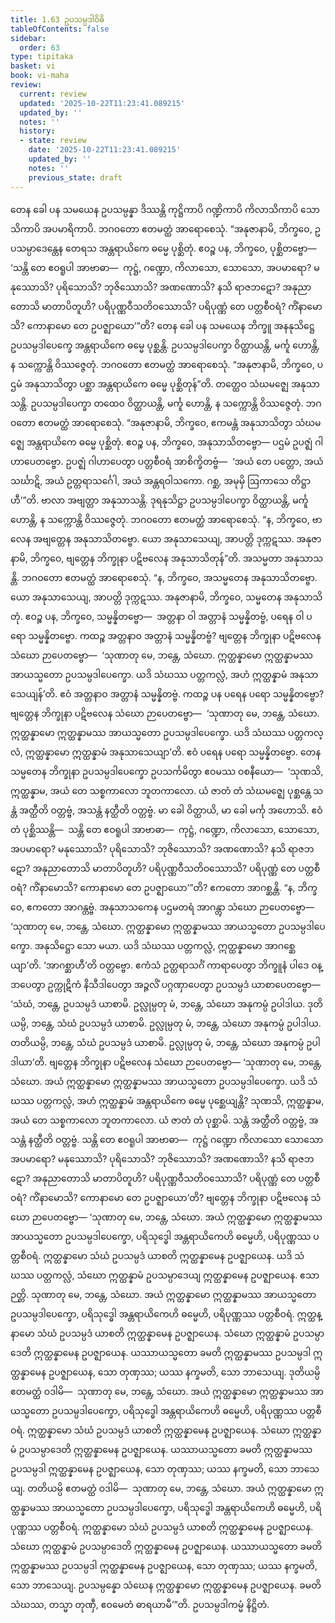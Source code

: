 ```yaml
---
title: 1.63 ဥပသမ္ပဒါဝိဓိ
tableOfContents: false
sidebar:
  order: 63
type: tipitaka
basket: vi
book: vi-maha
review:
  current: review
  updated: '2025-10-22T11:23:41.089215'
  updated_by: ''
  notes: ''
  history:
  - state: review
    date: '2025-10-22T11:23:41.089215'
    updated_by: ''
    notes: ''
    previous_state: draft
---
```



<ReviewStatus review={frontmatter.review} showDetails={true} />

<HypothesisAnnotation frontmatter={frontmatter} />

<DynamicBreadcrumb />

<Division number="125" book="vi-maha" e="ch" v="3" p="130">

<Paragraph number="515" book="vi-maha">
တေန ခေါ ပန သမယေန ဥပသမ္ပန္နာ ဒိဿန္တိ ကုဋ္ဌိကာပိ ဂဏ္ဍိကာပိ ကိလာသိကာပိ သောသိကာပိ အပမာရိကာပိ. ဘဂဝတော ဧတမတ္ထံ အာရောစေသုံ. “အနုဇာနာမိ, ဘိက္ခဝေ, ဥပသမ္ပာဒေန္တေန တေရသ အန္တရာယိကေ ဓမ္မေ ပုစ္ဆိတုံ. ဧဝဉ္စ ပန, ဘိက္ခဝေ, ပုစ္ဆိတဗ္ဗော—  ‘သန္တိ တေ ဧဝရူပါ အာဗာဓာ—  ကုဋ္ဌံ, ဂဏ္ဍော, ကိလာသော, သောသော, အပမာရော? မနုဿောသိ? ပုရိသောသိ? ဘုဇိဿောသိ? အဏဏောသိ? နသိ ရာဇဘဋော? အနုညာတောသိ မာတာပိတူဟိ? ပရိပုဏ္ဏဝီသတိဝဿောသိ? ပရိပုဏ္ဏံ တေ ပတ္တစီဝရံ? ကိံနာမောသိ? ကောနာမော တေ ဥပဇ္ဈာယော’”တိ?
</Paragraph>

<Paragraph number="516" book="vi-maha">
တေန ခေါ ပန သမယေန ဘိက္ခူ အနနုသိဋ္ဌေ ဥပသမ္ပဒါပေက္ခေ အန္တရာယိကေ ဓမ္မေ ပုစ္ဆန္တိ. ဥပသမ္ပဒါပေက္ခာ ဝိတ္ထာယန္တိ, မင်္ကူ ဟောန္တိ, န သက္ကောန္တိ ဝိဿဇ္ဇေတုံ. ဘဂဝတော ဧတမတ္ထံ အာရောစေသုံ. “အနုဇာနာမိ, ဘိက္ခဝေ, ပဌမံ အနုသာသိတွာ ပစ္ဆာ အန္တရာယိကေ ဓမ္မေ ပုစ္ဆိတုန်”တိ.
</Paragraph>

<Paragraph number="517" book="vi-maha">
တတ္ထေဝ သံဃမဇ္ဈေ အနုသာသန္တိ. ဥပသမ္ပဒါပေက္ခာ တထေဝ ဝိတ္ထာယန္တိ, မင်္ကူ ဟောန္တိ, န သက္ကောန္တိ ဝိဿဇ္ဇေတုံ. ဘဂဝတော ဧတမတ္ထံ အာရောစေသုံ. “အနုဇာနာမိ, ဘိက္ခဝေ, ဧကမန္တံ အနုသာသိတွာ သံဃမဇ္ဈေ အန္တရာယိကေ ဓမ္မေ ပုစ္ဆိတုံ. ဧဝဉ္စ ပန, ဘိက္ခဝေ, အနုသာသိတဗ္ဗော—
</Paragraph>

</Division>
<Division number="126" book="vi-maha" e="ch" v="3" p="130">

<Paragraph number="518" book="vi-maha">
ပဌမံ ဥပဇ္ဈံ ဂါဟာပေတဗ္ဗော. ဥပဇ္ဈံ ဂါဟာပေတွာ ပတ္တစီဝရံ အာစိက္ခိတဗ္ဗံ—  ‘အယံ တေ ပတ္တော, အယံ သင်္ဃာဋိ, အယံ ဥတ္တရာသင်္ဂေါ, အယံ အန္တရဝါသကော. ဂစ္ဆ, အမုမှိ ဩကာသေ တိဋ္ဌာဟီ’”တိ.
</Paragraph>

<Paragraph number="519" book="vi-maha">
ဗာလာ အဗျတ္တာ အနုသာသန္တိ. ဒုရနုသိဋ္ဌာ ဥပသမ္ပဒါပေက္ခာ ဝိတ္ထာယန္တိ, မင်္ကူ ဟောန္တိ, န သက္ကောန္တိ ဝိဿဇ္ဇေတုံ. ဘဂဝတော ဧတမတ္ထံ အာရောစေသုံ. “န, ဘိက္ခဝေ, ဗာလေန အဗျတ္တေန အနုသာသိတဗ္ဗော. ယော အနုသာသေယျ, အာပတ္တိ ဒုက္ကဋဿ. အနုဇာနာမိ, ဘိက္ခဝေ, ဗျတ္တေန ဘိက္ခုနာ ပဋိဗလေန အနုသာသိတုန်”တိ.
</Paragraph>

<Paragraph number="520" book="vi-maha">
အသမ္မတာ အနုသာသန္တိ. ဘဂဝတော ဧတမတ္ထံ အာရောစေသုံ. “န, ဘိက္ခဝေ, အသမ္မတေန အနုသာသိတဗ္ဗော. ယော အနုသာသေယျ, အာပတ္တိ ဒုက္ကဋဿ. အနုဇာနာမိ, ဘိက္ခဝေ, သမ္မတေန အနုသာသိတုံ. ဧဝဉ္စ ပန, ဘိက္ခဝေ, သမ္မန္နိတဗ္ဗော—  အတ္တနာ ဝါ အတ္တာနံ သမ္မန္နိတဗ္ဗံ, ပရေန ဝါ ပရော သမ္မန္နိတဗ္ဗော.
</Paragraph>

<Paragraph number="521" book="vi-maha">
ကထဉ္စ အတ္တနာဝ အတ္တာနံ သမ္မန္နိတဗ္ဗံ? ဗျတ္တေန ဘိက္ခုနာ ပဋိဗလေန သံဃော ဉာပေတဗ္ဗော—  ‘သုဏာတု မေ, ဘန္တေ, သံဃော. ဣတ္ထန္နာမော ဣတ္ထန္နာမဿ အာယသ္မတော ဥပသမ္ပဒါပေက္ခော. ယဒိ သံဃဿ ပတ္တကလ္လံ, အဟံ ဣတ္ထန္နာမံ အနုသာသေယျန်’တိ. ဧဝံ အတ္တနာဝ အတ္တာနံ သမ္မန္နိတဗ္ဗံ.
</Paragraph>

<Paragraph number="522" book="vi-maha">
ကထဉ္စ ပန ပရေန ပရော သမ္မန္နိတဗ္ဗော? ဗျတ္တေန ဘိက္ခုနာ ပဋိဗလေန သံဃော ဉာပေတဗ္ဗော—  ‘သုဏာတု မေ, ဘန္တေ, သံဃော. ဣတ္ထန္နာမော ဣတ္ထန္နာမဿ အာယသ္မတော ဥပသမ္ပဒါပေက္ခော. ယဒိ သံဃဿ ပတ္တကလ္လံ, ဣတ္ထန္နာမော ဣတ္ထန္နာမံ အနုသာသေယျာ’တိ. ဧဝံ ပရေန ပရော သမ္မန္နိတဗ္ဗော.
</Paragraph>

<Paragraph number="523" book="vi-maha">
တေန သမ္မတေန ဘိက္ခုနာ ဥပသမ္ပဒါပေက္ခော ဥပသင်္ကမိတွာ ဧဝမဿ ဝစနီယော—  ‘သုဏသိ, ဣတ္ထန္နာမ, အယံ တေ သစ္စကာလော ဘူတကာလော. ယံ ဇာတံ တံ သံဃမဇ္ဈေ ပုစ္ဆန္တေ သန္တံ အတ္ထီတိ ဝတ္တဗ္ဗံ, အသန္တံ နတ္ထီတိ ဝတ္တဗ္ဗံ. မာ ခေါ ဝိတ္ထာယိ, မာ ခေါ မင်္ကု အဟောသိ. ဧဝံ တံ ပုစ္ဆိဿန္တိ—  သန္တိ တေ ဧဝရူပါ အာဗာဓာ—  ကုဋ္ဌံ, ဂဏ္ဍော, ကိလာသော, သောသော, အပမာရော? မနုဿောသိ? ပုရိသောသိ? ဘုဇိဿောသိ? အဏဏောသိ? နသိ ရာဇဘဋော? အနုညာတောသိ မာတာပိတူဟိ? ပရိပုဏ္ဏဝီသတိဝဿောသိ? ပရိပုဏ္ဏံ တေ ပတ္တစီဝရံ? ကိံနာမောသိ? ကောနာမော တေ ဥပဇ္ဈာယော’”တိ?
</Paragraph>

<Paragraph number="524" book="vi-maha">
ဧကတော အာဂစ္ဆန္တိ. “န, ဘိက္ခဝေ, ဧကတော အာဂန္တဗ္ဗံ. အနုသာသကေန ပဌမတရံ အာဂန္တွာ သံဃော ဉာပေတဗ္ဗော—  ‘သုဏာတု မေ, ဘန္တေ, သံဃော. ဣတ္ထန္နာမော ဣတ္ထန္နာမဿ အာယသ္မတော ဥပသမ္ပဒါပေက္ခော. အနုသိဋ္ဌော သော မယာ. ယဒိ သံဃဿ ပတ္တကလ္လံ, ဣတ္ထန္နာမော အာဂစ္ဆေယျာ’တိ. ‘အာဂစ္ဆာဟီ’တိ ဝတ္တဗ္ဗော.
</Paragraph>

<Paragraph number="525" book="vi-maha">
ဧကံသံ ဥတ္တရာသင်္ဂံ ကာရာပေတွာ ဘိက္ခူနံ ပါဒေ ဝန္ဒာပေတွာ ဥက္ကုဋိကံ နိသီဒါပေတွာ အဉ္ဇလိံ ပဂ္ဂဏှာပေတွာ ဥပသမ္ပဒံ ယာစာပေတဗ္ဗော—  ‘သံဃံ, ဘန္တေ, ဥပသမ္ပဒံ ယာစာမိ. ဥလ္လုမ္ပတု မံ, ဘန္တေ, သံဃော အနုကမ္ပံ ဥပါဒါယ. ဒုတိယမ္ပိ, ဘန္တေ, သံဃံ ဥပသမ္ပဒံ ယာစာမိ. ဥလ္လုမ္ပတု မံ, ဘန္တေ, သံဃော အနုကမ္ပံ ဥပါဒါယ. တတိယမ္ပိ, ဘန္တေ, သံဃံ ဥပသမ္ပဒံ ယာစာမိ. ဥလ္လုမ္ပတု မံ, ဘန္တေ, သံဃော အနုကမ္ပံ ဥပါဒါယာ’တိ. ဗျတ္တေန ဘိက္ခုနာ ပဋိဗလေန သံဃော ဉာပေတဗ္ဗော—
</Paragraph>

<Paragraph number="526" book="vi-maha">
‘သုဏာတု မေ, ဘန္တေ, သံဃော. အယံ ဣတ္ထန္နာမော ဣတ္ထန္နာမဿ အာယသ္မတော ဥပသမ္ပဒါပေက္ခော. ယဒိ သံဃဿ ပတ္တကလ္လံ, အဟံ ဣတ္ထန္နာမံ အန္တရာယိကေ ဓမ္မေ ပုစ္ဆေယျန္တိ? သုဏသိ, ဣတ္ထန္နာမ, အယံ တေ သစ္စကာလော ဘူတကာလော. ယံ ဇာတံ တံ ပုစ္ဆာမိ. သန္တံ အတ္ထီတိ ဝတ္တဗ္ဗံ, အသန္တံ နတ္ထီတိ ဝတ္တဗ္ဗံ. သန္တိ တေ ဧဝရူပါ အာဗာဓာ—  ကုဋ္ဌံ ဂဏ္ဍော ကိလာသော သောသော အပမာရော? မနုဿောသိ? ပုရိသောသိ? ဘုဇိဿောသိ? အဏဏောသိ? နသိ ရာဇဘဋော? အနုညာတောသိ မာတာပိတူဟိ? ပရိပုဏ္ဏဝီသတိဝဿောသိ? ပရိပုဏ္ဏံ တေ ပတ္တစီဝရံ? ကိံနာမောသိ? ကောနာမော တေ ဥပဇ္ဈာယော’တိ? ဗျတ္တေန ဘိက္ခုနာ ပဋိဗလေန သံဃော ဉာပေတဗ္ဗော—
</Paragraph>

</Division>
<Division number="127" book="vi-maha" e="ch" v="3" p="132">

<Paragraph number="527" book="vi-maha">
‘သုဏာတု မေ, ဘန္တေ, သံဃော. အယံ ဣတ္ထန္နာမော ဣတ္ထန္နာမဿ အာယသ္မတော ဥပသမ္ပဒါပေက္ခော, ပရိသုဒ္ဓေါ အန္တရာယိကေဟိ ဓမ္မေဟိ, ပရိပုဏ္ဏဿ ပတ္တစီဝရံ. ဣတ္ထန္နာမော သံဃံ ဥပသမ္ပဒံ ယာစတိ ဣတ္ထန္နာမေန ဥပဇ္ဈာယေန. ယဒိ သံဃဿ ပတ္တကလ္လံ, သံဃော ဣတ္ထန္နာမံ ဥပသမ္ပာဒေယျ ဣတ္ထန္နာမေန ဥပဇ္ဈာယေန. ဧသာ ဉတ္တိ.
</Paragraph>

<Paragraph number="528" book="vi-maha">
သုဏာတု မေ, ဘန္တေ, သံဃော. အယံ ဣတ္ထန္နာမော ဣတ္ထန္နာမဿ အာယသ္မတော ဥပသမ္ပဒါပေက္ခော, ပရိသုဒ္ဓေါ အန္တရာယိကေဟိ ဓမ္မေဟိ, ပရိပုဏ္ဏဿ ပတ္တစီဝရံ. ဣတ္ထန္နာမော သံဃံ ဥပသမ္ပဒံ ယာစတိ ဣတ္ထန္နာမေန ဥပဇ္ဈာယေန. သံဃော ဣတ္ထန္နာမံ ဥပသမ္ပာဒေတိ ဣတ္ထန္နာမေန ဥပဇ္ဈာယေန. ယဿာယသ္မတော ခမတိ ဣတ္ထန္နာမဿ ဥပသမ္ပဒါ ဣတ္ထန္နာမေန ဥပဇ္ဈာယေန, သော တုဏှဿ; ယဿ နက္ခမတိ, သော ဘာသေယျ.
</Paragraph>

<Paragraph number="529" book="vi-maha">
ဒုတိယမ္ပိ ဧတမတ္ထံ ဝဒါမိ—  သုဏာတု မေ, ဘန္တေ, သံဃော. အယံ ဣတ္ထန္နာမော ဣတ္ထန္နာမဿ အာယသ္မတော ဥပသမ္ပဒါပေက္ခော, ပရိသုဒ္ဓေါ အန္တရာယိကေဟိ ဓမ္မေဟိ, ပရိပုဏ္ဏဿ ပတ္တစီဝရံ. ဣတ္ထန္နာမော သံဃံ ဥပသမ္ပဒံ ယာစတိ ဣတ္ထန္နာမေန ဥပဇ္ဈာယေန. သံဃော ဣတ္ထန္နာမံ ဥပသမ္ပာဒေတိ ဣတ္ထန္နာမေန ဥပဇ္ဈာယေန. ယဿာယသ္မတော ခမတိ ဣတ္ထန္နာမဿ ဥပသမ္ပဒါ ဣတ္ထန္နာမေန ဥပဇ္ဈာယေန, သော တုဏှဿ; ယဿ နက္ခမတိ, သော ဘာသေယျ.
</Paragraph>

<Paragraph number="530" book="vi-maha">
တတိယမ္ပိ ဧတမတ္ထံ ဝဒါမိ—  သုဏာတု မေ, ဘန္တေ, သံဃော. အယံ ဣတ္ထန္နာမော ဣတ္ထန္နာမဿ အာယသ္မတော ဥပသမ္ပဒါပေက္ခော, ပရိသုဒ္ဓေါ အန္တရာယိကေဟိ ဓမ္မေဟိ, ပရိပုဏ္ဏဿ ပတ္တစီဝရံ. ဣတ္ထန္နာမော သံဃံ ဥပသမ္ပဒံ ယာစတိ ဣတ္ထန္နာမေန ဥပဇ္ဈာယေန. သံဃော ဣတ္ထန္နာမံ ဥပသမ္ပာဒေတိ ဣတ္ထန္နာမေန ဥပဇ္ဈာယေန. ယဿာယသ္မတော ခမတိ ဣတ္ထန္နာမဿ ဥပသမ္ပဒါ ဣတ္ထန္နာမေန ဥပဇ္ဈာယေန, သော တုဏှဿ; ယဿ နက္ခမတိ, သော ဘာသေယျ.
</Paragraph>

<Paragraph number="531" book="vi-maha">
ဥပသမ္ပန္နော သံဃေန ဣတ္ထန္နာမော ဣတ္ထန္နာမေန ဥပဇ္ဈာယေန. ခမတိ သံဃဿ, တသ္မာ တုဏှီ, ဧဝမေတံ ဓာရယာမီ’”တိ.

</Paragraph>
</Division>

<Paragraph number="532" type="center" book="vi-maha">
ဥပသမ္ပဒါကမ္မံ နိဋ္ဌိတံ.
</Paragraph>
